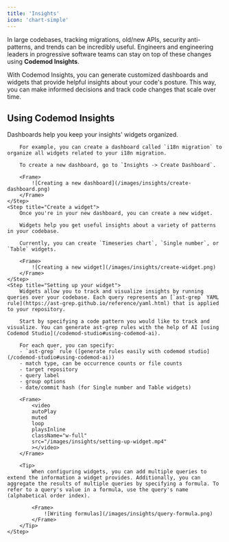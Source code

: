 ```yaml
---
title: 'Insights'
icon: 'chart-simple'
---
```



In large codebases, tracking migrations, old/new APIs, security anti-patterns, and trends can be incredibly useful. Engineers and engineering leaders in progressive software teams can stay on top of these changes using **Codemod Insights**.

With Codemod Insights, you can generate customized dashboards and widgets that provide helpful insights about your code's posture. This way, you can make informed decisions and track code changes that scale over time.

<Frame>
    <CodemodInsightsDemo />
</Frame>

## Using Codemod Insights

<Steps>
    <Step title="Create a dashboard">
        Dashboards help you keep your insights' widgets organized.
        
        For example, you can create a dashboard called `i18n migration` to organize all widgets related to your i18n migration.

        To create a new dashboard, go to `Insights -> Create Dashboard`.
        
        <Frame>
            ![Creating a new dashboard](/images/insights/create-dashboard.png)
        </Frame>
    </Step>
    <Step title="Create a widget">
        Once you're in your new dashboard, you can create a new widget.

        Widgets help you get useful insights about a variety of patterns in your codebase.

        Currently, you can create `Timeseries chart`, `Single number`, or `Table` widgets.

        <Frame>
            ![Creating a new widget](/images/insights/create-widget.png)
        </Frame>
    </Step>
    <Step title="Setting up your widget">
        Widgets allow you to track and visualize insights by running queries over your codebase. Each query represents an [`ast-grep` YAML rule](https://ast-grep.github.io/reference/yaml.html) that is applied to your repository.

        Start by specifying a code pattern you would like to track and visualize. You can generate ast-grep rules with the help of AI [using Codemod Studio](/codemod-studio#using-codemod-ai).

        For each quer, you can specify:
        - `ast-grep` rule ([generate rules easily with codemod studio](/codemod-studio#using-codemod-ai))
        - match type, can be occurrence counts or file counts
        - target repository
        - query label
        - group options
        - date/commit hash (for Single number and Table widgets)
        
        <Frame>
            <video
            autoPlay
            muted
            loop
            playsInline
            className="w-full"
            src="/images/insights/setting-up-widget.mp4"
            ></video>
        </Frame>

        <Tip>
            When configuring widgets, you can add multiple queries to extend the information a widget provides. Additionally, you can aggregate the results of multiple queries by specifying a formula. To refer to a query's value in a formula, use the query's name (alphabetical order index).

            <Frame>
                ![Writing formulas](/images/insights/query-formula.png)
            </Frame>
        </Tip>
    </Step>
</Steps>